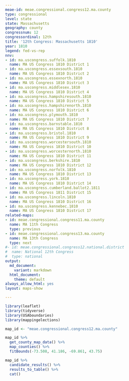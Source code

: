 ```yaml
---
meae-id: meae.congressional.congress12.ma.county
type: congressional
level: state
state: Massachusetts
geography: county
congressnum: 12
congressordinal: 12th
title: '12th Congress: Massachusetts 1810'
year: 1810
legend: fed-vs-rep
nnv:
- id: ma.uscongress.suffolk.1810
  name: MA US Congress 1810 District 1
- id: ma.uscongress.essexsouth.1810
  name: MA US Congress 1810 District 2
- id: ma.uscongress.essexnorth.1810
  name: MA US Congress 1810 District 3
- id: ma.uscongress.middlesex.1810
  name: MA US Congress 1810 District 4
- id: ma.uscongress.hampshiresouth.1810
  name: MA US Congress 1810 District 5
- id: ma.uscongress.hampshirenorth.1810
  name: MA US Congress 1810 District 6
- id: ma.uscongress.plymouth.1810
  name: MA US Congress 1810 District 7
- id: ma.uscongress.barnstable.1810
  name: MA US Congress 1810 District 8
- id: ma.uscongress.bristol.1810
  name: MA US Congress 1810 District 9
- id: ma.uscongress.worcestersouth.1810
  name: MA US Congress 1810 District 10
- id: ma.uscongress.worcesternorth.1810
  name: MA US Congress 1810 District 11
- id: ma.uscongress.berkshire.1810
  name: MA US Congress 1810 District 12
- id: ma.uscongress.norfolk.1810
  name: MA US Congress 1810 District 13
- id: ma.uscongress.york.1810
  name: MA US Congress 1810 District 14
- id: ma.uscongress.cumberland.ballot2.1811
  name: MA US Congress 1811 District 15
- id: ma.uscongress.lincoln.1810
  name: MA US Congress 1810 District 16
- id: ma.uscongress.kennebec.1810
  name: MA US Congress 1810 District 17
related-maps:
- id: meae.congressional.congress11.ma.county
  name: MA 11th Congress
  type: previous
- id: meae.congressional.congress13.ma.county
  name: MA 13th Congress
  type: next
#- id: meae.congressional.congress12.national.district
#  name: National 12th Congress
#  type: national
output:
  md_document:
    variant: markdown
  html_document:
    theme: default
always_allow_html: yes
layout: maps-show

---
```


```r
library(leaflet)
library(tidyverse)
library(USAboundaries)
library(mappingelections)

map_id <- "meae.congressional.congress12.ma.county"
```

<div class="map">

```r
map_id %>%
  get_county_map_data() %>%
  map_counties() %>% 
  fitBounds(-73.508, 41.186, -69.861, 43.75)
```

</div>

<div class="results-table">

```r
map_id %>%
  candidate_results() %>%
  results_to_table() %>%
  cat()
```

</div>

